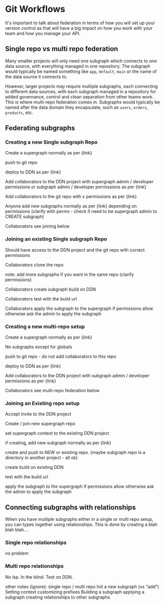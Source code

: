 # Git Workflows


It's important to talk about federation in terms of how you will set up your version control as that will have a big
impact on how you work with your team and how you manage your API.

## Single repo vs multi repo federation

Many smaller projects will only need one subgraph which connects to one data source, with everything managed in one
repository. The subgraph would typically be named something like `app`, `default`, `main` or the name of the data
source it connects to.

However, larger projects may require multiple subgraphs, each connecting to different data sources, with each
subgraph managed in a repository for added governance, control and clean separation from other teams work. This is
where multi-repo federation comes in. Subgraphs would typically be named after the data domain they encapsulate, such as
`users`, `orders`, `products`, etc.

## Federating subgraphs

### Creating a new Single subgraph Repo

Create a supergraph normally as per {link}

push to git repo

deploy to DDN as per {link}

Add collaborators to the DDN project with supergraph admin / developer permissions or subgraph admin / developer
permissions as per {link}

Add collaborators to the git repo with x permissions as per {link}

Anyone add new subgraphs normally as per {link} depending on permissions (clarify with perms - check if need to be
supergraph admin to CREATE subgraph)

Collaborators see joining below

### Joining an existing Single subgraph Repo

Should have access to the DDN project and the git repo with correct permissions

Collaborators clone the repo

note: add more subgraphs if you want in the same repo (clarify permissions)

Collaborators create subgraph build on DDN

Collaborators test with the build url

Collaborators apply the subgraph to the supergraph if permissions allow otherwise ask the admin to apply the subgraph


### Creating a new multi-repo setup

Create a supergraph normally as per {link}

No subgraphs except for globals

push to git repo - do not add collaborators to this repo

deploy to DDN as per {link}

Add collaborators to the DDN project with subgraph admin / developer permissions as per {link}

Collaborators see multi-repo federation below

### Joining an Existing repo setup

Accept invite to the DDN project

Create / join new supergraph repo

set supergraph context to the existing DDN project

if creating, add new subgraph normally as per {link}

create and push to NEW or existing repo. (maybe subgraph repo is a directory in another project - all ok)

create build on existing DDN

test with the build url

apply the subgraph to the supergraph if permissions allow otherwise ask the admin to apply the subgraph

## Connecting subgraphs with relationships

When you have multiple subgraphs either in a single or multi repo setup, you can types together using
relationships. This is done by creating a blah blah blah....

### Single repo relationships

no problem

### Multi repo relationships

No lsp. In the blind. Test on DDN.






other notes (ignore):
single repo / multi repo
Init a new subgraph (vs “add”)
Setting context
customizing prefixes
Building a subgraph
applying a subgraph
creating relationships to other subgraphs
